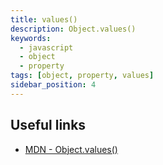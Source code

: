 ```yaml
---
title: values()
description: Object.values()
keywords:
  - javascript
  - object
  - property
tags: [object, property, values]
sidebar_position: 4
---
```


## Useful links

- [MDN - Object.values()](https://developer.mozilla.org/en-US/docs/Web/JavaScript/Reference/Global_Objects/Object/values)
